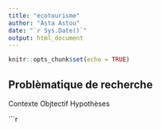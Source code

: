 ```yaml
---
title: "ecotourisme"
author: "Asta Astou"
date: "`r Sys.Date()`"
output: html_document
---
```


```r
knitr::opts_chunk$set(echo = TRUE)
```

## Problèmatique de recherche
Contexte
Objtectif
Hypothèses


```r
